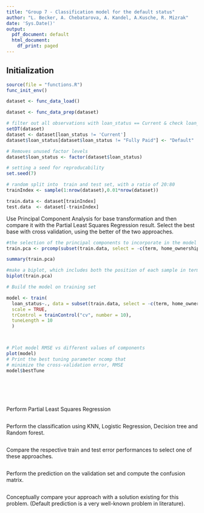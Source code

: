 ```yaml
---
title: "Group 7 - Classification model for the default status"
author: "L. Becker, A. Chebatarova, A. Kandel, A.Kusche, R. Mizrak"
date: 'Sys.Date()'
output:
  pdf_document: default
  html_document:
    df_print: paged
---
```


## Initialization

```r
source(file = "functions.R")
func_init_env()
```

```r
dataset <- func_data_load()
```

```r
dataset <- func_data_prep(dataset)
```


```r
# filter out all observations with loan_status == Current & check loan_status
setDT(dataset)
dataset <- dataset[loan_status != 'Current']
dataset$loan_status[dataset$loan_status != "Fully Paid"] <- "Default"

# Removes unused factor levels
dataset$loan_status <- factor(dataset$loan_status)

```

```r
# setting a seed for reproducability
set.seed(7)

# random split into  train and test set, with a ratio of 20:80
trainIndex <- sample(1:nrow(dataset),0.01*nrow(dataset))

train.data <- dataset[trainIndex]
test.data  <- dataset[-trainIndex]

```

Use Principal Component Analysis for base transformation and then compare it with the Partial Least Squares Regression result. Select the best base with cross validation, using the better of the two approaches. 
```r

#the selection of the principal components to incorporate in the model is not supervised by the outcome variable!
train.pca <- prcomp(subset(train.data, select = -c(term, home_ownership, verification_status, loan_status, pymnt_plan, purpose, initial_list_status, application_type, verification_status_joint, hardship_flag, hardship_type, hardship_reason, hardship_status, hardship_loan_status, disbursement_method, debt_settlement_flag, settlement_status) ), center = TRUE,scale. = TRUE)

summary(train.pca)

#make a biplot, which includes both the position of each sample in terms of PC1 and PC2
biplot(train.pca)

# Build the model on training set

model <- train(
  loan_status~., data = subset(train.data, select = -c(term, home_ownership, verification_status, pymnt_plan, purpose, initial_list_status, application_type, verification_status_joint, hardship_flag, hardship_type, hardship_reason, hardship_status, hardship_loan_status, disbursement_method, debt_settlement_flag, settlement_status) ), method = "pls",
  scale = TRUE,
  trControl = trainControl("cv", number = 10),
  tuneLength = 10
  )



# Plot model RMSE vs different values of components
plot(model)
# Print the best tuning parameter ncomp that
# minimize the cross-validation error, RMSE
model$bestTune







```


Perform Partial Least Squares Regression
```r

```

Perform the classification using KNN, Logistic Regression, Decision tree and Random forest.
```r

```

Compare the respective train and test error performances to select one of these approaches.
```r

```

Perform the prediction on the validation set and compute the confusion matrix.
```r

```

Conceptually compare your approach with a solution existing for this problem. (Default
prediction is a very well-known problem in literature).
```r

```
